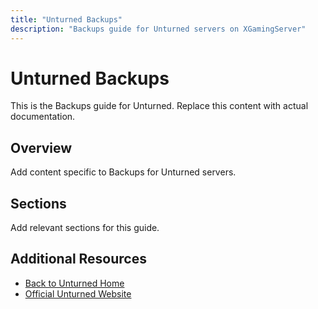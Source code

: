 ```yaml
---
title: "Unturned Backups"
description: "Backups guide for Unturned servers on XGamingServer"
---
```


# Unturned Backups

This is the Backups guide for Unturned. Replace this content with actual documentation.

## Overview

Add content specific to Backups for Unturned servers.

## Sections

Add relevant sections for this guide.

## Additional Resources

- [Back to Unturned Home](./index)
- [Official Unturned Website](https://example.com)
